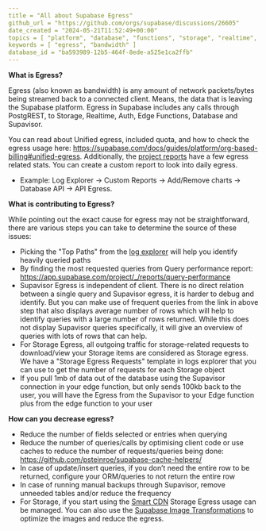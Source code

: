 ```yaml
---
title = "All about Supabase Egress"
github_url = "https://github.com/orgs/supabase/discussions/26605"
date_created = "2024-05-21T11:52:49+00:00"
topics = [ "platform", "database", "functions", "storage", "realtime", "auth", "supavisor" ]
keywords = [ "egress", "bandwidth" ]
database_id = "ba593989-12b5-464f-8ede-a525e1ca2ffb"
---
```


**What is Egress?**

Egress (also known as bandwidth) is any amount of network packets/bytes being streamed back to a connected client. Means, the data that is leaving the Supabase platform. Egress in Supabase includes any calls through PostgREST, to Storage, Realtime, Auth, Edge Functions, Database and Supavisor.

You can read about Unified egress, included quota, and how to check the egress usage here: https://supabase.com/docs/guides/platform/org-based-billing#unified-egress. Additionally, the [project reports](https://supabase.com/dashboard/project/_/reports) have a few egress related stats. You can create a custom report to look into daily egress.

- Example: Log Explorer -> Custom Reports -> Add/Remove charts -> Database API -> API Egress.

**What is contributing to Egress?**

While pointing out the exact cause for egress may not be straightforward, there are various steps you can take to determine the source of these issues:

- Picking the "Top Paths" from the [log explorer](https://app.supabase.com/project/_/logs/explorer/templates) will help you identify heavily queried paths
- By finding the most requested queries from Query performance report: https://app.supabase.com/project/_/reports/query-performance
- Supavisor Egress is independent of client. There is no direct relation between a single query and Supavisor egress, it is harder to debug and identify. But you can make use of frequent queries from the link in above step that also displays average number of rows which will help to identify queries with a large number of rows returned. While this does not display Supavisor queries specifically, it will give an overview of queries with lots of rows that can help.
- For Storage Egress, all outgoing traffic for storage-related requests to download/view your Storage items are considered as Storage egress. We have a "Storage Egress Requests" template in logs explorer that you can use to get the number of requests for each Storage object
- If you pull 1mb of data out of the database using the Supavisor connection in your edge function, but only sends 100kb back to the user, you will have the Egress from the Supavisor to your Edge function plus from the edge function to your user

**How can you decrease egress?**

- Reduce the number of fields selected or entries when querying
- Reduce the number of queries/calls by optimising client code or use caches to reduce the number of requests/queries being done: https://github.com/psteinroe/supabase-cache-helpers/
- In case of update/insert queries, if you don’t need the entire row to be returned, configure your ORM/queries to not return the entire row
- In case of running manual backups through Supavisor, remove unneeded tables and/or reduce the frequency
- For Storage, if you start using the [Smart CDN](https://supabase.com/docs/guides/storage/cdn/smart-cdn) Storage Egress usage can be managed. You can also use the [Supabase Image Transformations](https://supabase.com/docs/guides/storage/image-transformations) to optimize the images and reduce the egress.
